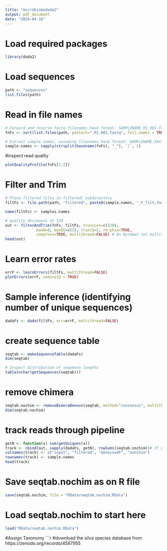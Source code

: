 ---
title: "microbiomedada2"
output: pdf_document
date: "2024-04-16"
---


# Load required packages
```{r}
library(dada2)
```

# Load sequences
```{r}
path <- "sequences"
list.files(path)
```

# Read in file names
```{r}
# Forward and reverse fastq filenames have format: SAMPLENAME_R1_001.fastq and SAMPLENAME_R2_001.fastq
fnFs <- sort(list.files(path, pattern="_R1_001.fastq", full.names = TRUE))

# Extract sample names, assuming filenames have format: SAMPLENAME_XXX.fastq
sample.names <- sapply(strsplit(basename(fnFs), "_"), `[`, 1)
```

#inspect read quality
```{r}
plotQualityProfile(fnFs[1:2])
```

# Filter and Trim
```{r}
# Place filtered files in filtered/ subdirectory
filtFs <- file.path(path, "filtered", paste0(sample.names, "_F_filt.fastq.gz"))

name(filtFs) <- samples.names

# quality decreases at 120
out <- filterAndTrim(fnFs, filtFs, truncLen=c(120),
              maxN=0, maxEE=c(2), truncQ=2, rm.phix=TRUE,
              compress=TRUE, multithread=FALSE) # On Windows set multithread=FALSE
head(out)
```
# Learn error rates
```{r}
errF <- learnErrors(filtFs, multithread=FALSE)
plotErrors(errF, nominalQ = TRUE)
```

# Sample inference (identifying number of unique sequences)
```{r}
dadaFs <- dada(filtFs, err=errF, multithread=FALSE)
```

# create sequence table
```{r}
seqtab <- makeSequenceTable(dadaFs)
dim(seqtab)

# Inspect distribution of sequence lengths
table(nchar(getSequences(seqtab)))
```

# remove chimera
```{r}
seqtab.nochim <- removeBimeraDenovo(seqtab, method="consensus", multithread=FALSE, verbose=TRUE)
dim(seqtab.nochim)
```

# track reads through pipeline
```{r}
getN <- function(x) sum(getUniques(x))
track <- cbind(out, sapply(dadaFs, getN), rowSums(seqtab.nochim))# If processing a single sample, remove the sapply calls: e.g. replace sapply(dadaFs, getN) with getN(dadaFs)
colnames(track) <- c("input", "filtered", "denoisedF", "nonchim")
rownames(track) <- sample.names
head(track)
```

# Save seqtab.nochim as on R file
```{r}
save(seqtab.nochim, file = "RData/seqtab.nochim.RData")
```

# Load seqtab.nochim to start here
```{r}
load("RData/seqtab.nochim.RData")
```

#Assign Taxonomy
```{r}
#download the silva species database from
https://zenodo.org/records/4587955


